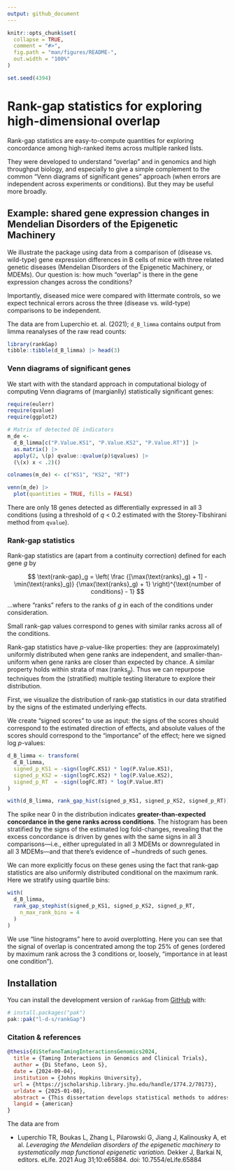 ```yaml
---
output: github_document
---
```


<!-- README.md is generated from README.Rmd. Please edit that file -->

```r
knitr::opts_chunk$set(
  collapse = TRUE,
  comment = "#>",
  fig.path = "man/figures/README-",
  out.width = "100%"
)

set.seed(4394)
```

# Rank-gap statistics for exploring high-dimensional overlap

<!-- badges: start -->
<!-- badges: end -->

Rank-gap statistics are easy-to-compute quantities for exploring concordance
among high-ranked items across multiple ranked lists.

They were developed to understand "overlap" and in genomics and high throughput
biology, and especially to give a simple complement to the common "Venn
diagrams of significant genes" approach (when errors are independent across
experiments or conditions). But they may be useful more broadly.

## Example: shared gene expression changes in Mendelian Disorders of the Epigenetic Machinery

We illustrate the package using data from a comparison of (disease vs.
wild-type) gene expression differences in B cells of mice with three related
genetic diseases (Mendelian Disorders of the Epigenetic Machinery, or MDEMs).
Our question is: how much "overlap" is there in the gene expression changes
across the conditions?

Importantly, diseased mice were compared with littermate controls, so we expect
technical errors across the three (disease vs. wild-type) comparisons to be
independent.

The data are from Luperchio et. al. (2021); `d_B_limma` contains output from
limma reanalyses of the raw read counts:

```r
library(rankGap)
tibble::tibble(d_B_limma) |> head(3)
```

### Venn diagrams of significant genes

We start with with the standard approach in computational biology of computing
Venn diagrams of (margianlly) statistically significant genes:

```r
require(eulerr)
require(qvalue)
require(ggplot2)

# Matrix of detected DE indicators
m_de <-
  d_B_limma[c("P.Value.KS1", "P.Value.KS2", "P.Value.RT")] |>
  as.matrix() |>
  apply(2, \(p) qvalue::qvalue(p)$qvalues) |>
  (\(x) x < .2)()

colnames(m_de) <- c("KS1", "KS2", "RT")

venn(m_de) |>
  plot(quantities = TRUE, fills = FALSE)
```

There are only 18 genes detected as differentially expressed in all 3
conditions (using a threshold of _q_ < 0.2 estimated with the Storey-Tibshirani
method from `qvalue`).

### Rank-gap statistics

Rank-gap statistics are (apart from a continuity correction) defined for each
gene $g$ by

$$
\text{rank-gap}_g = \left(
   \frac
       {[\max(\text{ranks}_g) + 1] - \min(\text{ranks}_g)}
       {\max(\text{ranks}_g) + 1}
\right)^{\text{number of conditions} - 1}
$$

…where “ranks” refers to the ranks of $g$ in each of the conditions under
consideration.

Small rank-gap values correspond to genes with similar ranks across all of the
conditions. 


Rank-gap statistics have *p*-value-like properties: they are (approximately)
uniformly distributed when gene ranks are independent, and smaller-than-uniform
when gene ranks are closer than expected by chance. A similar property holds
within strata of $\max(\text{ranks}_g)$. Thus we can repurpose techniques from
the (stratified) multiple testing literature to explore their distribution.

First, we visualize the distribution of rank-gap statistics in our data
stratified by the signs of the estimated underlying effects.

We create "signed scores" to use as input: the signs of the scores should
correspond to the estimated direction of effects, and absolute values of the
scores should correspond to the "importance" of the effect; here we signed log
*p*-values:

```r
d_B_limma <- transform(
  d_B_limma,
  signed_p_KS1 = -sign(logFC.KS1) * log(P.Value.KS1),
  signed_p_KS2 = -sign(logFC.KS2) * log(P.Value.KS2),
  signed_p_RT  = -sign(logFC.RT) * log(P.Value.RT)
)

with(d_B_limma, rank_gap_hist(signed_p_KS1, signed_p_KS2, signed_p_RT))
```


The spike near 0 in the distribution indicates **greater-than-expected
concordance in the gene ranks across conditions**. The histogram has been
stratified by the signs of the estimated log fold-changes, revealing that the
excess concordance is driven by genes with the same signs in all 3
comparisons—i.e., either upregulated in all 3 MDEMs or downregulated in all 3
MDEMs—and that there's evidence of ~hundreds of such genes.


We can more explicitly focus on these genes using the fact that rank-gap
statistics are also uniformly distributed conditional on the maximum rank. Here
we stratify using quartile bins:

```r
with(
  d_B_limma,
  rank_gap_stephist(signed_p_KS1, signed_p_KS2, signed_p_RT,
    n_max_rank_bins = 4
  )
)
```

We use "line histograms" here to avoid overplotting. Here you can see that the
signal of overlap is concentrated among the top 25% of genes (ordered by
maximum rank across the 3 conditions or, loosely, "importance in at least one
condition").


## Installation

You can install the development version of `rankGap` from
[GitHub](https://github.com/) with:

``` r
# install.packages("pak")
pak::pak("l-d-s/rankGap")
```

### Citation & references

```bibtex
@thesis{diStefanoTamingInteractionsGenomics2024,
  title = {Taming Interactions in Genomics and Clinical Trials},
  author = {Di Stefano, Leon S},
  date = {2024-09-04},
  institution = {Johns Hopkins University},
  url = {https://jscholarship.library.jhu.edu/handle/1774.2/70173},
  urldate = {2025-01-08},
  abstract = {This dissertation develops statistical methods to address two challenges in contemporary biomedical research. The first is understanding shared mechanisms underlying related diseases using high- throughput molecular data, motivated by a study of gene expression changes in a group of rare genetic disorders called Mendelian Disorders of the Epigenetic Machinery or MDEMs (Luperchio et al., 2021). We develop a simple approach to assessing the degree of overlap among the disorders based on rescaled differences in ranks of each gene across conditions, which we call “rank-gap” statistics. Rank-gap statistics have p-value-like properties that highlight concordance among genes ranked highly in at least one condition, and we argue that the number of smaller than expected rank-gap statistics estimates a meaningful overlap metric in the limit of small measurement error. Rank-gap statistics also possess three- and higher-way analogues. We compare our proposal with other rank-based overlap methods in the literature, and evaluate a diverse group of related methods in a simulation study. Our approach provides a simple complement to the predominant practice in genomics of forming Venn diagrams of statistically significant genes. The second challenge is understanding how treatment effects vary among different types of patients using data from clinical trials. The standard approach—one-at-a-time subgroup or interaction analysis of candidate covariates—suffers from difficulties of inference and interpretation. We develop the proportional interaction model, a parsimonious extension of additive regression adjustment also considered by Follmann and Proschan (1999) and Kovalchik, Varadhan, and Weiss (2013) in which benefits and harms from treatment vary as a function of a “score” that also predicts outcomes in each treatment group. An asymptotic analysis enables us to assess the sample sizes required to detect proportional interactions in practice, and we propose a symmetrical re-parametrization of the model that allows for stable single-step inference. We re-analyze a clinical trial of treatments for schizophrenia using our approach, showing how proportional interactions can be incorporated into a traditional regression model-building framework.},
  langid = {american}
}
```

The data are from

-   Luperchio TR, Boukas L, Zhang L, Pilarowski G, Jiang J, Kalinousky A, et al.
*Leveraging the Mendelian disorders of the epigenetic machinery to
systematically map functional epigenetic variation*. Dekker J, Barkai N,
editors. eLife. 2021 Aug 31;10:e65884. doi: 10.7554/eLife.65884
